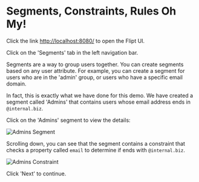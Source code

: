 # Segments, Constraints, Rules Oh My!

Click the link [http://localhost:8080/](http://localhost:8080/) to open the Flipt UI.

Click on the 'Segments' tab in the left navigation bar.

Segments are a way to group users together. You can create segments based on any user attribute. For example, you can create a segment for users who are in the 'admin' group, or users who have a specific email domain.

In fact, this is exactly what we have done for this demo. We have created a segment called 'Admins' that contains users whose email address ends in `@internal.biz`.

Click on the 'Admins' segment to view the details:

![Admins Segment](/images/advanced/admins-segment.png)

Scrolling down, you can see that the segment contains a constraint that checks a property called `email` to determine if ends with `@internal.biz`.

![Admins Constraint](/images/advanced/admins-constraint.png)

Click 'Next' to continue.
